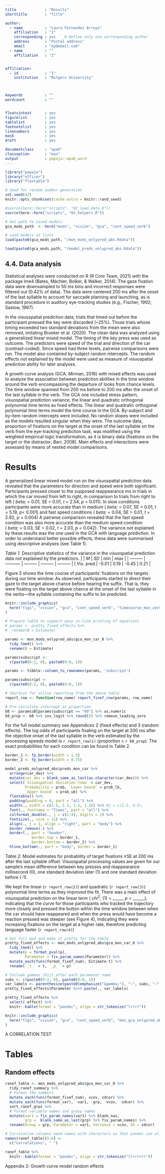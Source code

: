 ```yaml
---
title             : "Results"
shorttitle        : "Title"

author: 
  - name          : "Laura Fernandez Arroyo"
    affiliation   : "1"
    corresponding : yes    # Define only one corresponding author
    address       : "Postal address"
    email         : "my@email.com"
  - name          : ""
    affiliation   : "1"


affiliation:
  - id            : "1"
    institution   : "Rutgers University"



keywords          : ""
wordcount         : ""


floatsintext      : yes
figurelist        : yes
tablelist         : yes
footnotelist      : yes
linenumbers       : yes
mask              : yes
draft             : yes

documentclass     : "apa6"
classoption       : "man"
output            : papaja::apa6_word
---
```


```r
library("papaja")
library("officer")
library("flextable")
```

```r
# Seed for random number generation
set.seed(42)
knitr::opts_chunk$set(cache.extra = knitr::rand_seed)
```

```r
#source(here::here("scripts", "02_load_data.R"))
source(here::here("scripts", "01_helpers.R"))

# Get path to saved models
gca_mods_path  <- here("mods", "vision", "gca", "cont_speed_verb")

# Load models as lists
load(paste0(gca_mods_path, "/mon_mods_onlypred_abs.Rdata")) 

load(paste0(gca_mods_path, "/model_preds_onlypred_abs.Rdata"))


```

## 4.4. Data analysis 
Statistical analyses were conducted on R (R Core Team, 2021) with the package lme4 (Bates, Mächler, Bolker, & Walker, 2014). The gaze fixation data were downsampled to 50 ms bins and incorrect responses were filtered out (0.42% of data). The data were centered 200 ms after the onset of the last syllable to account for saccade planning and launching, as is standard procedure in auditory eye-tracking studies (e.g., Fischer, 1992; Saslow, 1967).

In the visuospatial prediction data, trials that timed out before the participant pressed the key were discarded (~25%). Those trials whose timing exceeded two standard deviations from the mean were also removed, imitating Broeker et al. (2020). The clean data was analyzed using a generalized linear mixed model. The timing of the key press was used as outcome. The predictors were speed of the trial and direction of the car (contrast-coded). Since speed had three levels, pairwise comparisons were run. The model also contained by-subject random intercepts. The random effects not explained by the model were used as measure of visuospatial prediction ability for later analyses.

A growth curve analysis (GCA, Mirman, 2016) with mixed effects was used to analyze the association between prediction abilities in the time window around the verb encompassing the departure of looks from chance levels. 
The time window spanned from 200 ms before to 200 ms after the onset of the last syllable in the verb. 
The GCA one included stress pattern, visuospatial prediction variance, the linear and quadratic orthogonal polynomial time terms as fixed effects.
The linear and quadratic orthogonal polynomial time terms model the time course in the GCA. 
By-subject and by-item random intercepts were included. 
No random slopes were included as the models resulted singular when they were.
The outcome data, proportion of fixations on the target at the onset of the last syllable on the verb from the eye-tracking prediction task, was modified using the weighted empirical logic transformation, as it is binary data (fixations on the target or the distractor; Barr, 2008).
Main effects and interactions were assessed by means of nested model comparisons. 

# Results
A generalized linear mixed model run on the visuospatial prediction data revealed that the parameters for direction and speed were both significant.
Participants pressed closer to the supposed reappearance ms in trials in which the car moved from left to right, in comparison to trials from right to left (<em>&nbsp;beta;</em>&nbsp;=&nbsp;0.01, SE = 0.01, *t* = 2.54, *p* = 0.011).
In slow conditions participants were more accurate than in medium (<em>&nbsp;beta;</em>&nbsp;=&nbsp;0.07, SE = 0.01, *t* = 5.19, *p*< 0.001) and fast speed conditions (<em>&nbsp;beta;</em>&nbsp;=&nbsp;0.04, SE = 0.01, *t* = 2.92, *p* = 0.004)
A pairwise comparison revealed that the fast speed condition was also more accurate than the medium speed condition (<em>&nbsp;beta;</em>&nbsp;=&nbsp;0.03, SE = 0.02, *t* = 2.03, *p* = 0.042).
The variance not explained by these results was the one used in the GCA with language prediction.
In order to understand better possible effects, these data were summarised using descriptive analyses (see Table 1).

*Table 1.* 
Descriptive statistics of the variance in the visuospatial prediction data not explained by the predictors.
|           |   _M_       |   _SD_    |   _min_   |   _max_   |
| --------- | ----------- | --------- | --------- | --------- |
| Vis. pred.| -0.01       | 0.19      | -0.45     | 0.21      |

Figure 5 shows the time course of participants’ fixations on the targets during our time window. 
As observed, participants started to direct their gaze to the target above chance before hearing the suffix. 
That is, they were fixating on the target above chance at the onset of the last syllable in the verbs—the syllable containing the suffix to be predicted.

```r
knitr::include_graphics(
  here("figs", "vision", "gca", "cont_speed_verb", "timecourse_mon_zero0.png")
)
```

```r
# Prepare table to support easy in-line printing of equations
# params <- pretty_fixed_effects %>% 
#  rename(B = Estimate)

params <- mon_mods_onlypred_abs$gca_mon_car_0 %>% 
  tidy_lme4() %>% 
  rename(B = Estimate)

params$subscript <- 
  c(paste0(0:2, 0), paste0(0:0, 1))

params <- tibble::column_to_rownames(params, 'subscript')

params$subscript <- 
  c(paste0(0:2, 0), paste0(0:0, 1))

# Shortcut for inline reporting from the above table
report_row <- function(row_name) report_fixef_row(params, row_name)

# Pre-calculate intercept as proportion
b0 <- params$B[params$subscript == "00"] %>% as.numeric
b0_prop <- b0 %>% inv_logit %>% round(2) %>% remove_leading_zero

```

For the full model summary see Appendices 2 (fixed effects) and 3 (random effects).
The log odds of participants fixating on the target at 200 ms after the objective onset of the last syllable in the verb estimated by the processing speeds model is `r report_row(1)` (proportion = `r b0_prop`).
The exact probabilities for each condition can be found in Table 2.

```r

border_1 <- fp_border(width = 1.5)
border_2 <- fp_border(width = 0.75)

model_preds_onlypred_abs$preds_mon_car %>% 
  arrange(car_dev) %>% 
  mutate(car_dev = blank_same_as_last(as.character(car_dev))) %>%
  select(`Visuospatial deviation time` = car_dev,
         Probability = prob, `Lower bound` = prob_lb, 
         `Upper bound` = prob_ub) %>% 
  flextable() %>% 
  padding(padding = 0, part = "all") %>% 
  width(., width = c(1.5, 1.1, 1.2, 1.2)) %>% #j = c(1:2, 4:5), 
  font(., fontname = "Times", part = "all") %>%
  colformat_double(., j = c(2:4), digits = 2) %>%
  fontsize(., size = 11) %>% 
  align(., j = 1, align = "right", part = "body") %>%
  border_remove(.) %>%  
  border(., part = "header", 
            border.top = border_1,
            border.bottom = border_2) %>% 
  hline_bottom(., part = "body", border = border_1)
```

*Table 2.* Model estimates for probability of target fixations ±SE 
at 200 ms after the last syllable offset. Visuospatial processing values are given for our sample's mean difference between key presses and reappearance millisecond (0), one standard deviation later (1) and one standard deviation before (-1).

We kept the linear (`r report_row(2)`) and quadratic (`r report_row(3)`) polynomial time terms as they improved the fit.
There was a main effect of visuospatial prediction on the linear term (<em>&nbsp;chi^2^;</em>&nbsp;(1) =&nbsp;_____, *p* = ______), indicating that the curve for those participants who tracked the trajectory more closely and pressed the button within the time window between when the car should have reappeared and when the press would have become a reaction pressed was steeper (see Figure 4), indicating they were increasing fixations on the target at a higher rate, therefore predicting language faster (`r report_row(4)`)


```r

# Get full mod and make it pretty for the table
pretty_fixed_effects <- mon_mods_onlypred_abs$gca_mon_car_0 %>%  
  tidy_lme4() %>% 
  mutate(p = format_pval(p), 
         Parameter = fix_param_names(Parameter)) %>% 
  mutate_each(funs(format_fixef_num), Estimate:t) %>% 
  rename(`_t_` = t, `_p_` = p) 

# Include gammas (Gij) after each parameter name
subs <- c(paste0(0:2, 0), paste0(0:0, 1))
var_labels <- parenthesize(paste0(emphasize("&gamma;"), "~", subs, "~"))
pretty_fixed_effects$Parameter %<>% paste(., var_labels)

pretty_fixed_effects %>% 
  select(-effect) %>%
  knitr::kable(format = "pandoc", align = str_tokenize("lrrrr")) 


```


```r
knitr::include_graphics(
  here("figs", "vision", "gca", "cont_speed_verb", "mon_gca_onlypred_abs.png")
)
```

A CORRELATION TEST

# Tables 

## Random effects

```r
ranef_table <- mon_mods_onlypred_abs$gca_mon_car_0 %>% 
  tidy_ranef_summary %>% 
  # Format the numbers
  mutate_each(funs(format_fixef_num), vcov, sdcor) %>%
  mutate_each(funs(format_cor), -var1, -grp, -vcov, -sdcor) %>%
  sort_ranef_grps %>%
  # Format variable names and group names
  mutate(var1 = fix_param_names(var1) %>% blank_nas,
         grp =  blank_same_as_last(grp) %>% fix_param_names) %>% 
  rename(Group = grp, Parameter = var1, Variance = vcov, SD = sdcor)

# Correlation columns need names with characters so that pandoc can align them
names(ranef_table)[5:6] <- 
  c("Correlations", " ")

ranef_table %>% 
  knitr::kable(format = "pandoc", align = str_tokenize("llrrrrrr"))
```

Appendix 2: Growth curve model random effects

